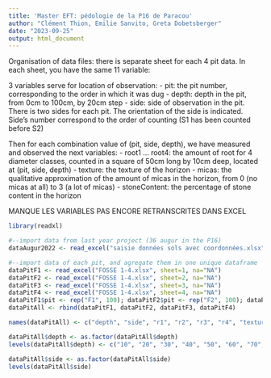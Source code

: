 ```yaml
---
title: 'Master EFT: pédologie de la P16 de Paracou'
author: "Clément Thion, Emilie Sanvito, Greta Dobetsberger"
date: "2023-09-25"
output: html_document
---
```

Organisation of data files: there is separate sheet for each 4 pit data. In each sheet, you have the same 11 variable:

3 variables serve for location of observation:
- pit: the pit number, corresponding to the order in which it was dug
- depth: depth in the pit, from 0cm to 100cm, by 20cm step
- side: side of observation in the pit. There is two sides for each pit. The orientation of the side is indicated. Side's number correspond to the order of counting (S1 has been counted before S2)

Then for each combination value of (pit, side, depth), we have measured and observed the next variables:
- root1 ... root4: the amount of root for 4 diameter classes, counted in a square of 50cm long by 10cm deep, located at (pit, side, depth)
- texture: the texture of the horizon
- micas: the qualitative approximation of the amount of micas in the horizon, from 0 (no micas at all) to 3 (a lot of micas)
- stoneContent: the percentage of stone content in the horizon

MANQUE LES VARIABLES PAS ENCORE RETRANSCRITES DANS EXCEL


```r
library(readxl)

#--import data from last year project (36 augur in the P16)
dataAugur2022 <- read_excel("saisie données sols avec coordonnées.xlsx", na = "NA")

#--import data of each pit, and agregate them in one unique dataframe
dataPitF1 <- read_excel("FOSSE 1-4.xlsx", sheet=1, na="NA")
dataPitF2 <- read_excel("FOSSE 1-4.xlsx", sheet=2, na="NA")
dataPitF3 <- read_excel("FOSSE 1-4.xlsx", sheet=3, na="NA")
dataPitF4 <- read_excel("FOSSE 1-4.xlsx", sheet=4, na="NA")
dataPitF1$pit <- rep("F1", 100); dataPitF2$pit <- rep("F2", 100); dataPitF3$pit <- rep("F3", 100); dataPitF4$pit <- rep("F4", 100) #add a the variable pit to distinguish each sheet data
dataPitAll <- rbind(dataPitF1, dataPitF2, dataPitF3, dataPitF4)

names(dataPitAll) <- c("depth", "side", "r1", "r2", "r3", "r4", "texture", "micas", "stoneElement", "waterReserve", "pit")

dataPitAll$depth <- as.factor(dataPitAll$depth)
levels(dataPitAll$depth) <- c("10", "20", "30", "40", "50", "60", "70", "80", "90", "100")

dataPitAll$side <- as.factor(dataPitAll$side)
levels(dataPitAll$side)
```

```r

```





